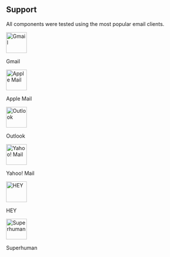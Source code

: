 ## Support

All components were tested using the most popular email clients.

<div
  role="list"
  className="grid grid-cols-3 sm:grid-cols-6 gap-x-2 py-2 list-none border border-slate-800 rounded-xl text-sm"
>
  <div className="text-center block not-prose group relative my-2 ring-2 ring-transparent overflow-hidden">
    <img
      src="https://react.email/static/icons/gmail.svg"
      width="56px"
      height="56px"
      alt="Gmail"
      className="mx-auto mb-1"
    />
    <p>Gmail</p>
  </div>
  <div className="text-center block not-prose group relative my-2 ring-2 ring-transparent overflow-hidden">
    <img
      src="https://react.email/static/icons/apple-mail.svg"
      width="56px"
      height="56px"
      alt="Apple Mail"
      className="mx-auto mb-1"
    />
    <p>Apple Mail</p>
  </div>
  <div className="text-center block not-prose group relative my-2 ring-2 ring-transparent overflow-hidden">
    <img
      src="https://react.email/static/icons/outlook.svg"
      width="56px"
      height="56px"
      alt="Outlook"
      className="mx-auto mb-1"
    />
    <p>Outlook</p>
  </div>
  <div className="text-center block not-prose group relative my-2 ring-2 ring-transparent overflow-hidden">
    <img
      src="https://react.email/static/icons/yahoo-mail.svg"
      width="56px"
      height="56px"
      alt="Yahoo! Mail"
      className="mx-auto mb-1"
    />
    <p>Yahoo! Mail</p>
  </div>
  <div className="text-center block not-prose group relative my-2 ring-2 ring-transparent overflow-hidden">
    <img
      src="https://react.email/static/icons/hey.svg"
      width="56px"
      height="56px"
      alt="HEY"
      className="mx-auto mb-1"
    />
    <p>HEY</p>
  </div>
  <div className="text-center block not-prose group relative my-2 ring-2 ring-transparent overflow-hidden">
    <img
      src="https://react.email/static/icons/superhuman.svg"
      width="56px"
      height="56px"
      alt="Superhuman"
      className="mx-auto mb-1"
    />
    <p>Superhuman</p>
  </div>
</div>
